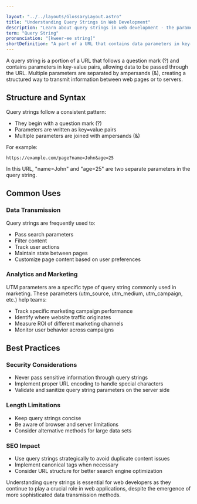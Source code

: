 ```yaml
---

layout: "../../layouts/GlossaryLayout.astro"
title: "Understanding Query Strings in Web Development"
description: "Learn about query strings in web development - the parameters added to URLs that help pass data between web pages and customize user experiences."
term: "Query String"
pronunciation: "[kweer-ee string]"
shortDefinition: "A part of a URL that contains data parameters in key-value pairs, used to pass information between web pages or to customize page content."
---
```


A query string is a portion of a URL that follows a question mark (?) and contains parameters in key-value pairs, allowing data to be passed through the URL. Multiple parameters are separated by ampersands (&), creating a structured way to transmit information between web pages or to servers.

## Structure and Syntax

Query strings follow a consistent pattern:
- They begin with a question mark (?)
- Parameters are written as key=value pairs
- Multiple parameters are joined with ampersands (&)

For example:
```
https://example.com/page?name=John&age=25
```

In this URL, "name=John" and "age=25" are two separate parameters in the query string.

## Common Uses

### Data Transmission
Query strings are frequently used to:
- Pass search parameters
- Filter content
- Track user actions
- Maintain state between pages
- Customize page content based on user preferences

### Analytics and Marketing
UTM parameters are a specific type of query string commonly used in marketing. These parameters (utm_source, utm_medium, utm_campaign, etc.) help teams:
- Track specific marketing campaign performance
- Identify where website traffic originates
- Measure ROI of different marketing channels
- Monitor user behavior across campaigns

## Best Practices

### Security Considerations
- Never pass sensitive information through query strings
- Implement proper URL encoding to handle special characters
- Validate and sanitize query string parameters on the server side

### Length Limitations
- Keep query strings concise
- Be aware of browser and server limitations
- Consider alternative methods for large data sets

### SEO Impact
- Use query strings strategically to avoid duplicate content issues
- Implement canonical tags when necessary
- Consider URL structure for better search engine optimization

Understanding query strings is essential for web developers as they continue to play a crucial role in web applications, despite the emergence of more sophisticated data transmission methods.